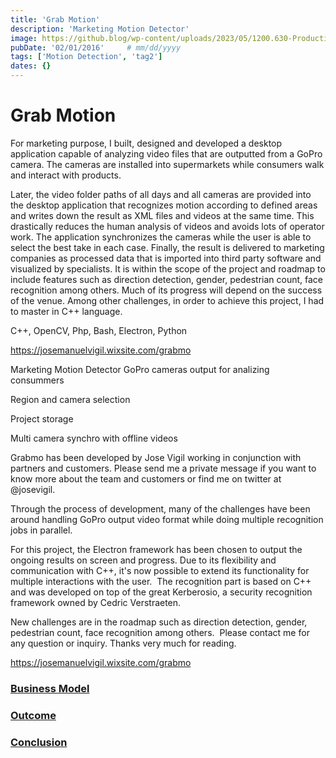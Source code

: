 ```yaml
---
title: 'Grab Motion'
description: 'Marketing Motion Detector'
image: https://github.blog/wp-content/uploads/2023/05/1200.630-Productivity-wLogo@2x.png?resize=1600%2C850
pubDate: '02/01/2016'     # mm/dd/yyyy
tags: ['Motion Detection', 'tag2']
dates: {}
---
```


# Grab Motion

For marketing purpose, I built, designed and developed a desktop application capable of analyzing
video files that are outputted from a GoPro camera. The cameras are installed into supermarkets
while consumers walk and interact with products.

Later, the video folder paths of all days and all cameras are provided into the desktop application
that recognizes motion according to defined areas and writes down the result as XML files and
videos at the same time.
This drastically reduces the human analysis of videos and avoids lots of operator work. The
application synchronizes the cameras while the user is able to select the best take in each case.
Finally, the result is delivered to marketing companies as processed data that is imported into third
party software and visualized by specialists.
It is within the scope of the project and roadmap to include features such as direction detection,
gender, pedestrian count, face recognition among others. Much of its progress will depend on the
success of the venue. Among other challenges, in order to achieve this project, I had to master in
C++ language.

C++, OpenCV, Php, Bash, Electron, Python

https://josemanuelvigil.wixsite.com/grabmo


Marketing Motion
Detector
GoPro cameras output for analizing consummers

Region and camera selection

Project storage

Multi camera synchro with offline videos

Grabmo has been developed by Jose Vigil working in conjunction with partners and customers. Please send me a private message if you want to know more about the team and customers or find me on twitter at @josevigil.

Through the process of development, many of the challenges have been around handling GoPro output video format while doing multiple recognition jobs in parallel.

For this project, the Electron framework has been chosen to output the ongoing results on screen and progress. Due to its flexibility and communication with C++, it's now possible to extend its functionality for multiple interactions with the user.
​
The recognition part is based on C++ and was developed on top of the great Kerberosio, a security recognition framework owned by Cedric Verstraeten.

New challenges are in the roadmap such as direction detection, gender, pedestrian count, face recognition among others.
​
Please contact me for any question or inquiry. Thanks very much for reading.
​


https://josemanuelvigil.wixsite.com/grabmo


### [Business Model](#business-model)

### [Outcome](#outcome)

### [Conclusion](#conclusion)
